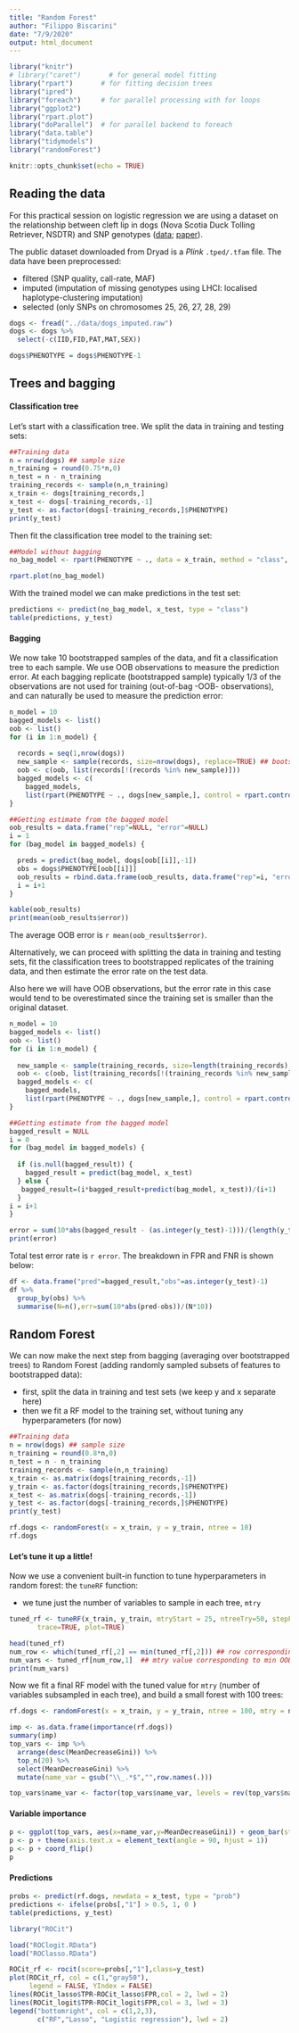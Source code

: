 ```yaml
---
title: "Random Forest"
author: "Filippo Biscarini"
date: "7/9/2020"
output: html_document
---
```


```r
library("knitr")
# library("caret")       # for general model fitting
library("rpart")       # for fitting decision trees
library("ipred")  
library("foreach")     # for parallel processing with for loops
library("ggplot2")
library("rpart.plot")
library("doParallel")  # for parallel backend to foreach
library("data.table")
library("tidymodels")
library("randomForest")

knitr::opts_chunk$set(echo = TRUE)
```

## Reading the data

For this practical session on logistic regression we are using a dataset on the relationship between cleft lip in dogs (Nova Scotia Duck Tolling Retriever, NSDTR) and SNP genotypes ([data](https://datadryad.org/stash/dataset/doi:10.5061/dryad.j8r8q); [paper](https://journals.plos.org/plosgenetics/article?id=10.1371/journal.pgen.1005059)).

The public dataset downloaded from Dryad is a *Plink* `.tped/.tfam` file. The data have been preprocessed:

- filtered (SNP quality, call-rate, MAF)
- imputed (imputation of missing genotypes using LHCI: localised haplotype-clustering imputation)
- selected (only SNPs on chromosomes 25, 26, 27, 28, 29)

```r
dogs <- fread("../data/dogs_imputed.raw")
dogs <- dogs %>%
  select(-c(IID,FID,PAT,MAT,SEX))

dogs$PHENOTYPE = dogs$PHENOTYPE-1
```

## Trees and bagging

#### Classification tree

Let's start with a classification tree. We split the data in training and testing sets:

```r
##Training data
n = nrow(dogs) ## sample size
n_training = round(0.75*n,0)
n_test = n - n_training
training_records <- sample(n,n_training)
x_train <- dogs[training_records,]
x_test <- dogs[-training_records,-1]
y_test <- as.factor(dogs[-training_records,]$PHENOTYPE)
print(y_test)
```

Then fit the classification tree model to the training set:

```r
##Model without bagging
no_bag_model <- rpart(PHENOTYPE ~ ., data = x_train, method = "class", control = rpart.control(minsplit = 3))

rpart.plot(no_bag_model)
```

With the trained model we can make predictions in the test set:

```r
predictions <- predict(no_bag_model, x_test, type = "class")
table(predictions, y_test)
```
#### Bagging

We now take 10 bootstrapped samples of the data, and fit a classification tree to each sample. We use OOB observations to measure the prediction error.
At each bagging replicate (bootstrapped sample) typically $1/3$ of the observations are not used for training (out-of-bag -OOB- observations), and can naturally be used to measure the prediction error:

```r
n_model = 10
bagged_models <- list()
oob <- list()
for (i in 1:n_model) {
  
  records = seq(1,nrow(dogs))
  new_sample <- sample(records, size=nrow(dogs), replace=TRUE) ## bootstrapping here!!
  oob <- c(oob, list(records[!(records %in% new_sample)]))
  bagged_models <- c(
    bagged_models,
    list(rpart(PHENOTYPE ~ ., dogs[new_sample,], control = rpart.control(minsplit=3))))
}

##Getting estimate from the bagged model
oob_results = data.frame("rep"=NULL, "error"=NULL)
i = 1
for (bag_model in bagged_models) {

  preds = predict(bag_model, dogs[oob[[i]],-1])
  obs = dogs$PHENOTYPE[oob[[i]]]
  oob_results = rbind.data.frame(oob_results, data.frame("rep"=i, "error"=1-sum(preds == obs)/length(preds)))
  i = i+1
}
```

```r
kable(oob_results)
print(mean(oob_results$error))
```

The average OOB error is `r mean(oob_results$error)`.

Alternatively, we can proceed with splitting the data in training and testing sets, fit the classification trees to bootstrapped replicates of the training data, and then estimate the error rate on the test data.

Also here we will have OOB observations, but the error rate in this case would tend to be overestimated since the training set is smaller than the original dataset.

```r
n_model = 10
bagged_models <- list()
oob <- list()
for (i in 1:n_model) {
  
  new_sample <- sample(training_records, size=length(training_records), replace=TRUE)
  oob <- c(oob, list(training_records[!(training_records %in% new_sample)]))
  bagged_models <- c(
    bagged_models,
    list(rpart(PHENOTYPE ~ ., dogs[new_sample,], control = rpart.control(minsplit=3))))
}

##Getting estimate from the bagged model
bagged_result = NULL
i = 0
for (bag_model in bagged_models) {
 
  if (is.null(bagged_result)) {
    bagged_result = predict(bag_model, x_test)
  } else {
   bagged_result=(i*bagged_result+predict(bag_model, x_test))/(i+1)
  }
i = i+1
}

error = sum(10*abs(bagged_result - (as.integer(y_test)-1)))/(length(y_test)*10)
print(error)
```

Total test error rate is `r error`.
The breakdown in FPR and FNR is shown below:

```r
df <- data.frame("pred"=bagged_result,"obs"=as.integer(y_test)-1)
df %>%
  group_by(obs) %>%
  summarise(N=n(),err=sum(10*abs(pred-obs))/(N*10))
```

## Random Forest

We can now make the next step from bagging (averaging over bootstrapped trees) to Random Forest (adding randomly sampled subsets of features to bootstrapped data):

- first, split the data in training and test sets (we keep y and x separate here)
- then we fit a RF model to the training set, without tuning any hyperparameters (for now)

```r
##Training data
n = nrow(dogs) ## sample size
n_training = round(0.8*n,0)
n_test = n - n_training
training_records <- sample(n,n_training)
x_train <- as.matrix(dogs[training_records,-1])
y_train <- as.factor(dogs[training_records,]$PHENOTYPE)
x_test <- as.matrix(dogs[-training_records,-1])
y_test <- as.factor(dogs[-training_records,]$PHENOTYPE)
print(y_test)
```

```r
rf.dogs <- randomForest(x = x_train, y = y_train, ntree = 10)
rf.dogs
```

#### Let's tune it up a little!

Now we use a convenient built-in function to tune hyperparameters in random forest: the `tuneRF` function:

- we tune just the number of variables to sample in each tree, `mtry`

```r
tuned_rf <- tuneRF(x_train, y_train, mtryStart = 25, ntreeTry=50, stepFactor=1.5, improve=0.01,
       trace=TRUE, plot=TRUE)

head(tuned_rf)
num_row <- which(tuned_rf[,2] == min(tuned_rf[,2])) ## row corresponding to min OOB error
num_vars <- tuned_rf[num_row,1]  ## mtry value corresponding to min OOB error
print(num_vars)
```

Now we fit a final RF model with the tuned value for `mtry` (number of variables subsampled in each tree), and build a small forest with 100 trees:

```r
rf.dogs <- randomForest(x = x_train, y = y_train, ntree = 100, mtry = num_vars, importance = TRUE)

imp <- as.data.frame(importance(rf.dogs))
summary(imp)
top_vars <- imp %>%
  arrange(desc(MeanDecreaseGini)) %>%
  top_n(20) %>%
  select(MeanDecreaseGini) %>%
  mutate(name_var = gsub("\\_.*$","",row.names(.)))

top_vars$name_var <- factor(top_vars$name_var, levels = rev(top_vars$name_var))
```

#### Variable importance

```r
p <- ggplot(top_vars, aes(x=name_var,y=MeanDecreaseGini)) + geom_bar(stat="identity")
p <- p + theme(axis.text.x = element_text(angle = 90, hjust = 1))
p <- p + coord_flip()
p
```

#### Predictions

```r
probs <- predict(rf.dogs, newdata = x_test, type = "prob")
predictions <- ifelse(probs[,"1"] > 0.5, 1, 0 )
table(predictions, y_test)
```

```r
library("ROCit")

load("ROClogit.RData")
load("ROClasso.RData")

ROCit_rf <- rocit(score=probs[,"1"],class=y_test)
plot(ROCit_rf, col = c(1,"gray50"), 
     legend = FALSE, YIndex = FALSE)
lines(ROCit_lasso$TPR~ROCit_lasso$FPR,col = 2, lwd = 2)
lines(ROCit_logit$TPR~ROCit_logit$FPR,col = 3, lwd = 3)
legend("bottomright", col = c(1,2,3),
       c("RF","Lasso", "Logistic regression"), lwd = 2)
```
